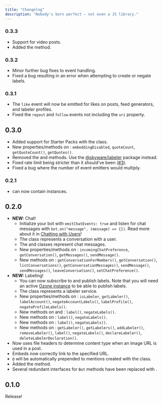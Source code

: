 ```yaml
---
title: "Changelog"
description: "Nobody's born perfect — not even a JS library."
---
```


### 0.3.3
- Support for video posts.
- Added the <Reference to="/docs/bot/classes/Bot#getProfiles" type="Method" /> method.

### 0.3.2

- Minor further bug fixes to event handling.
- Fixed a bug resulting in an error when attempting to create or negate labels.

### 0.3.1

- The `like` event will now be emitted for likes on posts, feed generators, and labeler profiles.
- Fixed the `repost` and `follow` events not including the `uri` property.

## 0.3.0

- Added support for Starter Packs with the <Reference to="/docs/bot/classes/StarterPack" /> class.
- New properties/methods on <Reference to="/docs/bot/classes/Post" />: `embeddingDisabled`, `quoteCount`, `getQuoteCount()`, `getQuotes()`.
- Removed the <Reference to="/docs/bot/classes/Bot#declareLabeler" type="Method" /> and <Reference to="/docs/bot/classes/Bot#deleteLabelerDeclaration" type="Method" /> methods. Use the [@skyware/labeler](https://skyware.js.org/docs/labeler) package instead.
- Fixed rate limit being stricter than it should've been ([#3](https://github.com/skyware-js/bot/issues/3)).
- Fixed a bug where the number of event emitters would multiply.

### 0.2.1

- <Reference to="/docs/bot/types/PostPayload#facets" type="Property" /> can now contain <Reference to="/docs/bot/classes/Facet" /> instances.

## 0.2.0

- **NEW:** Chat!
  - Initialize your bot with `emitChatEvents: true` and listen for chat messages with `bot.on("message", (message) => {})`. Read more about it in [Chatting with Users](/guides/bot/introduction/chatting-with-users)!
  - The <Reference to="/docs/bot/classes/Conversation" /> class represents a conversation with a user.
  - The <Reference to="/docs/bot/classes/ChatMessage" /> and <Reference to="/docs/bot/classes/DeletedChatMessage" /> classes represent chat messages.
  - New properties/methods on <Reference to="/docs/bot/classes/Profile" />: `incomingChatPreference`, `getConversation()`, `getMessages()`, `sendMessage()`.
  - New methods on <Reference to="/docs/bot/classes/Bot" />: `getConversationForMembers()`, `getConversation()`, `listConversations()`, `getConversationMessages()`, `sendMessage()`, `sendMessages()`, `leaveConversation()`, `setChatPreference()`.
- **NEW:** Labeling!
  - You can now subscribe to and publish labels. Note that you will need an active [Ozone instance](https://github.com/bluesky-social/ozone/blob/main/HOSTING.md) to be able to publish labels.
  - The <Reference to="/docs/bot/classes/Labeler" /> class represents a labeler service.
  - New properties/methods on <Reference to="/docs/bot/classes/Profile" />: `isLabeler`, `getLabeler()`, `labelAccount()`, `negateAccountLabels()`, `labelProfile()`, `negateProfileLabels()`.
  - New methods on <Reference to="/docs/bot/classes/PostReference" /> and <Reference to="/docs/bot/classes/Post" />: `label()`, `negateLabels()`.
  - New methods on <Reference to="/docs/bot/classes/List" />: `label()`, `negateLabels()`.
  - New methods on <Reference to="/docs/bot/classes/FeedGenerator" />: `label()`, `negateLabels()`.
  - New methods on <Reference to="/docs/bot/classes/Bot" />: `getLabeler()`, `getLabelers()`, `addLabeler()`, `removeLabeler()`, `label()`, `negateLabels()`, `declareLabeler()`, `deleteLabelerDeclaration()`.
- Now uses file headers to determine content type when an image URL is used in a post.
- Embeds now correctly link to the specified URL.
- `@` will be automatically prepended to mentions created with the <Reference to="/docs/bot/classes/RichText" /> class.
- Added the <Reference to="/docs/bot/classes/Bot#putRecord" type="Method" /> method.
- Several redundant interfaces for `Bot` methods have been replaced with <Reference to="/docs/bot/types/BaseBotGetMethodOptions" />.


## 0.1.0

Release!
